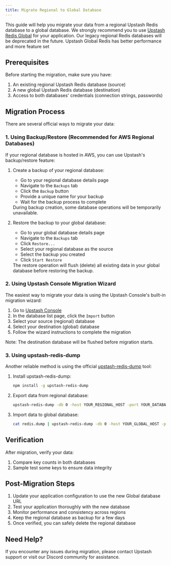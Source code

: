```yaml
---
title: Migrate Regional to Global Database
---
```


This guide will help you migrate your data from a regional Upstash Redis database to a global database.
We strongly recommend you to use [Upstash Redis Global](https://upstash.com/docs/common/concepts/global-replication) for your application.
Our legacy regional Redis databases will be deprecated in the future. Upstash Global Redis has better performance and more feature set

## Prerequisites

Before starting the migration, make sure you have:

1. An existing regional Upstash Redis database (source)
2. A new global Upstash Redis database (destination)
3. Access to both databases' credentials (connection strings, passwords)

## Migration Process

There are several official ways to migrate your data:

### 1. Using Backup/Restore (Recommended for AWS Regional Databases)

If your regional database is hosted in AWS, you can use Upstash's backup/restore feature:

1. Create a backup of your regional database:
   - Go to your regional database details page
   - Navigate to the `Backups` tab
   - Click the `Backup` button
   - Provide a unique name for your backup
   - Wait for the backup process to complete

   <Info>
     During backup creation, some database operations will be temporarily unavailable.
   </Info>

2. Restore the backup to your global database:
   - Go to your global database details page
   - Navigate to the `Backups` tab
   - Click `Restore...`
   - Select your regional database as the source
   - Select the backup you created
   - Click `Start Restore`

   <Warning>
     The restore operation will flush (delete) all existing data in your global database before restoring the backup.
   </Warning>

### 2. Using Upstash Console Migration Wizard

The easiest way to migrate your data is using the Upstash Console's built-in migration wizard:

1. Go to [Upstash Console](https://console.upstash.com)
2. In the database list page, click the `Import` button
3. Select your source (regional) database
4. Select your destination (global) database
5. Follow the wizard instructions to complete the migration

<Info>
  Note: The destination database will be flushed before migration starts.
</Info>

### 3. Using upstash-redis-dump

Another reliable method is using the official [upstash-redis-dump](https://github.com/upstash/upstash-redis-dump) tool:

1. Install upstash-redis-dump:
   ```bash
   npm install -g upstash-redis-dump
   ```

2. Export data from regional database:
   ```bash
   upstash-redis-dump -db 0 -host YOUR_REGIONAL_HOST -port YOUR_DATABASE_PORT -pass YOUR_PASSWORD -tls > redis.dump
   ```

3. Import data to global database:
   ```bash
   cat redis.dump | upstash-redis-dump -db 0 -host YOUR_GLOBAL_HOST -port 6379 -pass YOUR_PASSWORD -tls -import
   ```

## Verification

After migration, verify your data:

1. Compare key counts in both databases
2. Sample test some keys to ensure data integrity

## Post-Migration Steps

1. Update your application configuration to use the new Global database URL
2. Test your application thoroughly with the new database
3. Monitor performance and consistency across regions
4. Keep the regional database as backup for a few days
5. Once verified, you can safely delete the regional database

## Need Help?

If you encounter any issues during migration, please contact Upstash support or visit our Discord community for assistance.

